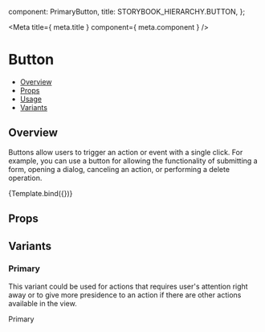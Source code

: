 
  component: PrimaryButton,
  title: STORYBOOK_HIERARCHY.BUTTON,
};

<Meta
  title={ meta.title }
  component={ meta.component }
/>

<!--- Component template -->


<!--- Component documentation -->

# Button
- [Overview](#overview)
- [Props](#props)
- [Usage](#usage)
- [Variants](#variants)

## Overview

Buttons allow users to trigger an action or event with a single click.
For example, you can use a button for allowing the functionality of submitting a form, opening a dialog, canceling an action,
or performing a delete operation.

<Canvas>
  <Story name="Overview"
         args={{children: "Button"}}>
    {Template.bind({})}
  </Story>
</Canvas>

## Props
<ArgsTable story="Overview" />

## Variants

### Primary

This variant could be used for actions that requires user's attention right away or to give more presidence to an action if there are other actions available in the view.

<Canvas>
  <Story name="Primary">
    <PrimaryButton>Primary</PrimaryButton>
  </Story>
</Canvas>
